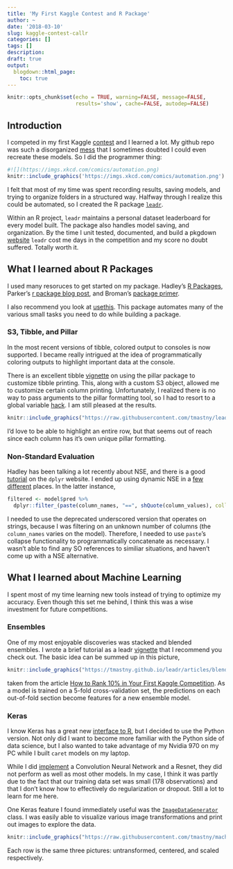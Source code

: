 ```yaml
---
title: 'My First Kaggle Contest and R Package'
author: ~
date: '2018-03-10'
slug: kaggle-contest-callr
categories: []
tags: []
description: 
draft: true
output:
  blogdown::html_page:
    toc: true 
---
```


```r
knitr::opts_chunk$set(echo = TRUE, warning=FALSE, message=FALSE, 
                      results='show', cache=FALSE, autodep=FALSE)
```

## Introduction

I competed in my first Kaggle [contest](https://www.kaggle.com/c/unodatamining-2018-1) and I learned a lot. My github repo was such a disorganized [mess](https://github.com/tmastny/machine_learning_class/tree/master/Contest1) that I sometimes doubted I could even recreate these models. So I did the programmer thing:

```r
#![](https://imgs.xkcd.com/comics/automation.png)
knitr::include_graphics('https://imgs.xkcd.com/comics/automation.png')
```

I felt that most of my time was spent recording results, saving models, and trying to organize folders in a structured way. Halfway through I realize this could be automated, so I created the R package [`leadr`](https://github.com/tmastny/leadr).

Within an R project, `leadr` maintains a personal dataset leaderboard for every model built. The package also handles model saving, and organization. By the time I unit tested, documented, and build a pkgdown [website](https://tmastny.github.io/leadr/) `leadr` cost me days in the competition and my score no doubt suffered. Totally worth it. 

## What I learned about R Packages

I used many resoruces to get started on my package. Hadley's [R Packages](http://r-pkgs.had.co.nz/intro.html), Parker's [r package blog post](https://hilaryparker.com/2014/04/29/writing-an-r-package-from-scratch/), and Broman's [package primer](http://kbroman.org/pkg_primer/). 

I also recommend you look at [usethis](https://github.com/r-lib/usethis). This package automates many of the various small tasks you need to do while building a package. 

### S3, Tibble, and Pillar
In the most recent versions of tibble, colored output to consoles is now supported. I became really intrigued at the idea of programmatically coloring outputs to highlight important data at the console.

There is an excellent tibble [vignette](https://cran.r-project.org/web/packages/tibble/vignettes/extending.html) on using the pillar package to customize tibble printing. This, along with a custom S3 object, allowed me to customize certain column printing. Unfortunately, I realized there is no way to pass arguments to the pillar formatting tool, so I had to resort to a global variable [hack](https://github.com/tmastny/leadr/blob/master/R/id.R#L29). I am still pleased at the results. 

```r
knitr::include_graphics("https://raw.githubusercontent.com/tmastny/leadr/master/vignettes/leadr_pic.png")
```

I'd love to be able to highlight an entire row, but that seems out of reach since each column has it's own unique pillar formatting. 

### Non-Standard Evaluation

Hadley has been talking a lot recently about NSE, and there is a good [tutorial](http://dplyr.tidyverse.org/articles/programming.html) on the `dplyr` website. 
I ended up using dynamic NSE in a [few](https://github.com/tmastny/leadr/blob/master/R/model_tools.R#L81) [different](https://github.com/tmastny/leadr/blob/master/R/model_tools.R#L69) places. In the latter instance, 

```r
filtered <- model$pred %>%
  dplyr::filter_(paste(column_names, "==", shQuote(column_values), collapse = "&"))
```

I needed to use the deprecated underscored version that operates on strings, because I was filtering on an unknown number of columns (the `column_names` varies on the model). Therefore, I needed to use `paste`'s collapse functionality to programmatically concatenate as necessary. I wasn't able to find any SO references to similiar situations, and haven't come up with a NSE alternative. 

## What I learned about Machine Learning

I spent most of my time learning new tools instead of trying to optimize my accuracy. Even though this set me behind, I think this was a wise investment for future competitions.

### Ensembles

One of my most enjoyable discoveries was stacked and blended ensembles. I wrote a brief tutorial as a leadr [vignette](https://tmastny.github.io/leadr/articles/ensemble.html) that I recommend you check out. The basic idea can be summed up in this picture, 

```r
knitr::include_graphics("https://tmastny.github.io/leadr/articles/blended.png")
```

taken from the article [How to Rank 10% in Your First Kaggle Competition](https://dnc1994.com/2016/05/rank-10-percent-in-first-kaggle-competition-en/). As a model is trained on a 5-fold cross-validation set, the predictions on each out-of-fold section become features for a new ensemble model. 

### Keras

I know Keras has a great new [interface to R](https://github.com/rstudio/keras), but I decided to use the Python version. Not only did I want to become more familiar with the Python side of data science, but I also wanted to take advantage of my Nvidia 970 on my PC while I built `caret` models on my laptop. 

While I did [implement](https://github.com/tmastny/machine_learning_class/blob/master/Contest1/models/image_generation/image_gen.ipynb) a Convolution Neural Network and a Resnet, they did not perform as well as most other models. In my case, I think it was partly due to the fact that our training data set was small (178 observations) and that I don't know how to effectively do regularization or dropout. Still a lot to learn for me here.

One Keras feature I found immediately useful was the [`ImageDataGenerator`](https://github.com/tmastny/machine_learning_class/blob/master/Contest1/scikit_learn/image_viewer.ipynb) class. I was easily able to visualize various image transformations and print out images to explore the data. 

```r
knitr::include_graphics("https://raw.githubusercontent.com/tmastny/machine_learning_class/master/Contest1/data_set_wide.png")
```

Each row is the same three pictures: untransformed, centered, and scaled respectively. 



